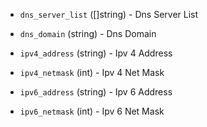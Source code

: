 <!-- Code generated from the comments of the NetworkInterface struct in builder/vsphere/clone/step_customize.go; DO NOT EDIT MANUALLY -->

- `dns_server_list` ([]string) - Dns Server List

- `dns_domain` (string) - Dns Domain

- `ipv4_address` (string) - Ipv 4 Address

- `ipv4_netmask` (int) - Ipv 4 Net Mask

- `ipv6_address` (string) - Ipv 6 Address

- `ipv6_netmask` (int) - Ipv 6 Net Mask
